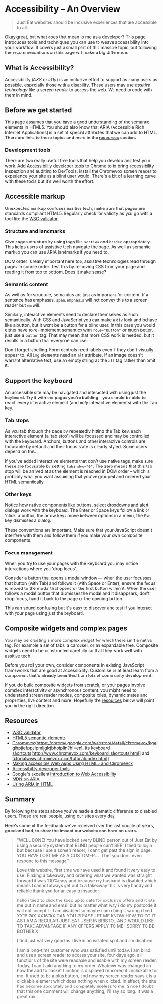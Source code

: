 <Meta title="Documentation/Standards/Accessibility/Overview"/>

# Accessibility – An Overview

> Just Eat websites should be inclusive experiences that are accessible to all.

Okay great, but what does that mean to me as a developer? This page introduces tools and techniques you can use to weave accessibility into your workflow. It covers just a small part of this massive topic, but following the recommendations on this page will make a big difference.

<h2 class="sg-sectionHeading">What is Accessibility?</h2>

Accessibility (*AXS* or *a11y*) is an inclusive effort to support as many users as possible, especially those with a disability. These users may use *assitive technology* like a *screen reader* to access the web. We need to code with them in mind.


<h2 class="sg-sectionHeading">Before we get started</h2>

This page assumes that you have a good understanding of the semantic elements in HTML5. You should also know that ARIA (Accessible Rich Internet Applications) is a set of special attributes that we can add to HTML. There are links to these topics and more in the [resources](#resources) section.

### Development tools

There are two really useful free tools that help you develop and test your work. Add [Accessibility developer tools](https://chrome.google.com/webstore/detail/accessibility-developer-t/fpkknkljclfencbdbgkenhalefipecmb?hl=en) to Chrome to to bring accessibility inspection and auditing to DevTools. Install the [Chromevox](https://chrome.google.com/webstore/detail/chromevox/kgejglhpjiefppelpmljglcjbhoiplfn?hl=en) screen reader to experience your site as a blind user would. There's a bit of a learning curve with these tools but it's well worth the effort.


<h2 class="sg-sectionHeading">Accessible markup</h2>

Unexpected markup confuses assitive tech, make sure that pages are standards compliant HTML5. Regularly check for validity as you go with a tool like the [W3C validator](https://validator.w3.org/).

### Structure and landmarks

Give pages structure by using tags like `section` and `header` appropriately. This helps users of assistive tech navigate the page. As well as semantic markup you can use ARIA landmarks if you need to.

DOM order is really important here too, assistive technologies read through pages in source order. Test this by removing CSS from your page and reading it from top to bottom. Does it make sense?

### Semantic content

As well as for structure, semantics are just as important for content. If a sentence has emphases, `span.emphasis` will not convey this to a screen reader but `em` will.

Similarly, interactive elements need to declare themselves as such semantically. With CSS and JavaScript you can make a `div` look and behave like a button, but it wont be a button for a blind user. In this case you would either have to re-implement semantics with `role="button"` or much better, just use a `button` tag. That may mean that more CSS work is needed, but it results in a button that everyone can use.

Don't forget labelling. Form controls need labels even if they don't visually appear to. All `img` elements need an `alt` attribute. If an image doesn't warrant alternative text, use an empty string as the `alt` tag rather than omit it.


<h2 class="sg-sectionHeading">Support the keyboard</h2>

An accessible site may be navigated and interacted with using just the keyboard. Try it with the pages you're building – you should be able to reach every interactive element (and *only* interactive elements) with the Tab key.

### Tab stops

As you tab through the page by repeatedly hitting the Tab key, each interactive element (a 'tab stop') will be focussed and may be controlled with the keyboard. Anchors, buttons and other interactive controls are focusable by default and their focus state is clearly styled. Some users depend on this.

If you've added interactive elements that don't use native tags, make sure these are focusable by setting `tabindex="0"`. The zero means that this tab stop will be arrived at as the element is reached in DOM order – which is probably what you want assuming that you've grouped and ordered your HTML semantically.

### Other keys

Notice how native components like buttons, select dropdowns and alert dialogs work with the keyboard. The Enter or Space keys follow a link or 'click' a button, the arrow keys move between options in a menu, the `Esc` key dismisses a dialog.

These conventions are important. Make sure that your JavaScript doesn't interfere with them and follow them if you make your own composite components.

### Focus management

When you try to use your pages with the keyboard you may notice interactions where you 'drop focus'.

Consider a button that opens a modal window — when the user focusses that button (with Tab) and follows it (with Space or Enter), ensure the focus is moved to the modal that opens or the first button within it. When the user follows a modal button that dismisses the modal and it disappears, don't drop focus, hand it back to the page or the opening button.

This can sound confusing but it's easy to discover and test if you interact with your page using just the keyboard.


<h2 class="sg-sectionHeading">Composite widgets and complex pages</h2>

You may be creating a more complex widget for which there isn't a native tag. For example a set of tabs, a carousel, or an expandable tree. Composite widgets need to be constructed carefully so that they work well with assitive tech.

Before you roll your own, consider components in existing JavaScript frameworks that are good at accessibility. Customise or at least learn from a component that's already benefited from lots of community development.

If you do build composite widgets from scratch, or your pages involve complex interactivity or asynchronous content, you might need to understand screen reader modes, composite roles, dynamic states and properties, live content and more. Hopefully the [resources](#resources) below will point you in the right direction.


<a name="aria-resources"></a><h2 class="sg-sectionHeading">Resources</h2>

  - [W3C validator](https://validator.w3.org/)
  - [HTML5 semantic elements](https://www.w3schools.com/html/html5_semantic_elements.asp)
  - [Chromevox](https://chrome.google.com/webstore/detail/chromevox/kgejglhpjiefppelpmljglcjbhoiplfn?hl=en], its [keyboard shortcuts](http://www.chromevox.com/keyboard_shortcuts.html] and [tutorial](http:/)www.chromevox.com/tutorial/index.html]
  - [Making accessible Web Apps Using HTML5 and ChromeVox](https://www.youtube.com/watch?v=x18vEEfpK3g)
  - [Accessibility developer tools](https://chrome.google.com/webstore/detail/accessibility-developer-t/fpkknkljclfencbdbgkenhalefipecmb?hl=en)
  - Google's excellent [Introduction to Web Accessibility](https://webaccessibility.withgoogle.com/course)
  - [MDN on ARIA](https://developer.mozilla.org/en-US/docs/Web/Accessibility/ARIA)
  - [Using ARIA in HTML](http://html5doctor.com/using-aria-in-html/)


<h2 class="sg-sectionHeading">Summary</h2>

By following the steps above you've made a dramatic difference to disabled users. These are real people, using our sites every day.

Here's some of the feedback we've received over the last couple of years, good and bad, to show the impact our website can have on users.

> "WELL DONE! You have locked every BLIND person out of Just Eat by using a security system that BLIND people can't SEE! I tried to login but because I use a screen reader, I can't get past the sign in page. YOU HAVE LOST ME AS A CUSTOMER..... I bet you don't even respond to this message."

>Love this website, first time we have used it and found it very easy to use. Finding a takeaway and ordering what we wanted was straight forward it was 100%easy and because my husband is disabled which means I cannot always get out to a takeaway this is very handy and reliable thank you for an easy transaction.

>hello i tried to click the keep up to date for exclusive offers and it lets me put in name and email but no matter what way i do my postcode it will not accept it- I am disabled so maybe i am doing it wrong i tried XX16 7AX XX167AX CAN YOU PLEASE LET ME KNOW HOW TO DO IT AS I AM A REGULAR JUST EAT USER IN BRISTOL AND WOULD LIKE TO TAKE ADVANTAGE IF ANY OFFERS APPLY TO ME- SORRY TO BE BOTHER X

>I find just eat very good,as I live in an isolated spot and am disabled

>I am a long-time customer who was satisfied until today. I am blind, and use a screen reader to access your site. four days ago, all functions of the site were readable and usable with my screen reader. Today, I can't add anything to my order. Whatever was changed on how the add to basket function is displayed rendored it unclickable for me. It used to be a plus button, and now my screen reader says it is a clickable element which does nothing when clicked. In effect, the site has become absolutely and completely useless to me. Since I doubt that this one comment will change anything, I'll say so long. It was a great run.

[Chromevox]: https://chrome.google.com/webstore/detail/chromevox/kgejglhpjiefppelpmljglcjbhoiplfn?hl=en

[Accessibility developer tools]: https://chrome.google.com/webstore/detail/accessibility-developer-t/fpkknkljclfencbdbgkenhalefipecmb?hl=en

[Introdcution to Web Accessibility]: https://webaccessibility.withgoogle.com/course


[keyboard shortcuts]: http://www.chromevox.com/keyboard_shortcuts.html

[tutorial]: http://www.chromevox.com/tutorial/index.html

[Making accessible Web Apps Using HTML5 and ChromeVox]: https://www.youtube.com/watch?v=x18vEEfpK3g

[implementing live regions]: http://www.w3.org/TR/wai-aria-practices/#LiveRegions

[Using ARIA in HTML]: http://html5doctor.com/using-aria-in-html/

[W3C validator]: https://validator.w3.org/

[HTML5 semantic elements]: http://www.w3schools.com/html/html5_semantic_elements.asp

[MDN on ARIA]: https://developer.mozilla.org/en-US/docs/Web/Accessibility/ARIA
